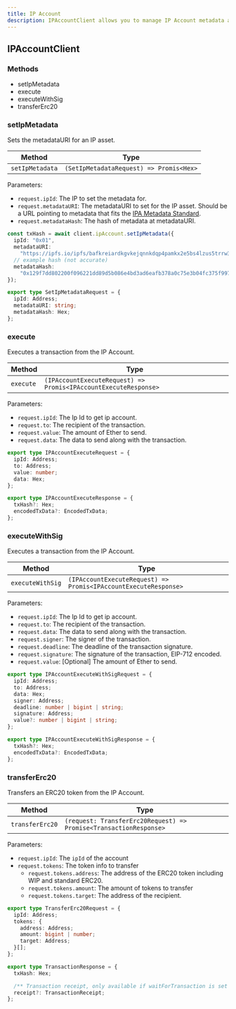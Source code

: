 ```yaml
---
title: IP Account
description: IPAccountClient allows you to manage IP Account metadata and execute transactions.
---
```


## IPAccountClient

### Methods

- setIpMetadata
- execute
- executeWithSig
- transferErc20

### setIpMetadata

Sets the metadataURI for an IP asset.

| Method          | Type                                    |
| --------------- | --------------------------------------- |
| `setIpMetadata` | `(SetIpMetadataRequest) => Promis<Hex>` |

Parameters:

- `request.ipId`: The IP to set the metadata for.
- `request.metadataURI`: The metadataURI to set for the IP asset. Should be a URL pointing to metadata that fits the [IPA Metadata Standard](/concepts/ip-asset/ipa-metadata-standard).
- `request.metadataHash`: The hash of metadata at metadataURI.

<CodeGroup>

```typescript TypeScript
const txHash = await client.ipAccount.setIpMetadata({
  ipId: "0x01",
  metadataURI:
    "https://ipfs.io/ipfs/bafkreiardkgvkejqnnkdqp4pamkx2e5bs4lzus5trrw3hgmoa7dlbb6foe",
  // example hash (not accurate)
  metadataHash:
    "0x129f7dd802200f096221dd89d5b086e4bd3ad6eafb378a0c75e3b04fc375f997",
});
```

```typescript Request Type
export type SetIpMetadataRequest = {
  ipId: Address;
  metadataURI: string;
  metadataHash: Hex;
};
```

</CodeGroup>

### execute

Executes a transaction from the IP Account.

| Method    | Type                                                            |
| --------- | --------------------------------------------------------------- |
| `execute` | `(IPAccountExecuteRequest) => Promis<IPAccountExecuteResponse>` |

Parameters:

- `request.ipId`: The Ip Id to get ip account.
- `request.to`: The recipient of the transaction.
- `request.value`: The amount of Ether to send.
- `request.data`: The data to send along with the transaction.

<CodeGroup>

```typescript Request Type
export type IPAccountExecuteRequest = {
  ipId: Address;
  to: Address;
  value: number;
  data: Hex;
};
```

```typescript Response Type
export type IPAccountExecuteResponse = {
  txHash?: Hex;
  encodedTxData?: EncodedTxData;
};
```

</CodeGroup>

### executeWithSig

Executes a transaction from the IP Account.

| Method           | Type                                                            |
| ---------------- | --------------------------------------------------------------- |
| `executeWithSig` | `(IPAccountExecuteRequest) => Promis<IPAccountExecuteResponse>` |

Parameters:

- `request.ipId`: The Ip Id to get ip account.
- `request.to`: The recipient of the transaction.
- `request.data`: The data to send along with the transaction.
- `request.signer`: The signer of the transaction.
- `request.deadline`: The deadline of the transaction signature.
- `request.signature`: The signature of the transaction, EIP-712 encoded.
- `request.value`: \[Optional] The amount of Ether to send.

<CodeGroup>

```typescript Request Type
export type IPAccountExecuteWithSigRequest = {
  ipId: Address;
  to: Address;
  data: Hex;
  signer: Address;
  deadline: number | bigint | string;
  signature: Address;
  value?: number | bigint | string;
};
```

```typescript Response Type
export type IPAccountExecuteWithSigResponse = {
  txHash?: Hex;
  encodedTxData?: EncodedTxData;
};
```

</CodeGroup>

### transferErc20

Transfers an ERC20 token from the IP Account.

| Method          | Type                                                              |
| --------------- | ----------------------------------------------------------------- |
| `transferErc20` | `(request: TransferErc20Request) => Promise<TransactionResponse>` |

Parameters:

- `request.ipId`: The `ipId` of the account
- `request.tokens`: The token info to transfer
  - `request.tokens.address`: The address of the ERC20 token including WIP and standard ERC20.
  - `request.tokens.amount`: The amount of tokens to transfer
  - `request.tokens.target`: The address of the recipient.

<CodeGroup>

```typescript Request Type
export type TransferErc20Request = {
  ipId: Address;
  tokens: {
    address: Address;
    amount: bigint | number;
    target: Address;
  }[];
};
```

```typescript Response Type
export type TransactionResponse = {
  txHash: Hex;

  /** Transaction receipt, only available if waitForTransaction is set to true */
  receipt?: TransactionReceipt;
};
```

</CodeGroup>
